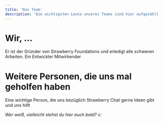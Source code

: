 ```yaml
---
title: 'Das Team'
description: 'Die wichtigsten Leute unseres Teams sind hier aufgezählt'
---
```


# Wir, ...
<CardGroup cols={2}>
  <Card title="Julian" icon="crown" href="https://github.com/Juliandev02">
    Er ist der Gründer von Strawberry Foundations und erledigt alle schweren Arbeiten.
  </Card>

  <Card title="Matteo" icon="apple-whole" iconType="regular" href="https://github.com/matteodev8">
    Ein Entwickler
  </Card>

  <Card title="Paddyk45" icon="code" href="https://github.com/paddyk45">
    Mitwirkender
  </Card>
</CardGroup>


# Weitere Personen, die uns mal geholfen haben
<CardGroup cols={2}>
  <Card title="ElectroGehirn" icon="linux" href="https://github.com/ElectroGehirn">
    Eine wichtige Person, die uns bezüglich Strawberry Chat gerne Ideen gibt und uns hilft
  </Card>
</CardGroup>

*Wer weiß, vielleicht stehst du hier auch bald? c:*